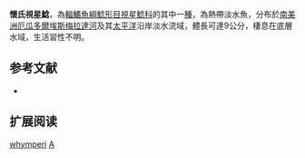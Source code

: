 {{Speciesbox
| name = 懷氏視星鯰
| image = 
| image_width = 250px
| image_caption = 
| status = NE
| status_system = IUCN3.1
| genus = Astroblepus
| species = whymperi
| authority = [[Boulenger|Boulenger]], 1890
| synonyms = *''Arges whymperi'', Boulenger, 1890
}}

'''懷氏視星鯰'''，為[[輻鰭魚綱|輻鰭魚綱]][[鯰形目|鯰形目]][[視星鯰科|視星鯰科]]的其中一[[種|種]]，為熱帶淡水魚，分布於[[南美洲|南美洲]][[厄瓜多爾|厄瓜多爾]][[埃斯梅拉達河|埃斯梅拉達河]]及其[[太平洋|太平洋]]沿岸淡水流域，體長可達9公分，棲息在底層水域，生活習性不明。

==参考文献==
*{{FishBase_species|genus=Astroblepus|species=whymperi|year=2014|month=11}}

== 扩展阅读 ==
{{refbegin}}
{{wikispecies-inline|Astroblepus whymperi|懷氏視星鯰}}
{{refend}}
{{Taxonbar|from=Q6429362}}

[[Category:視星鯰屬|whymperi]]
[[Category:1890年描述的魚類|A]]